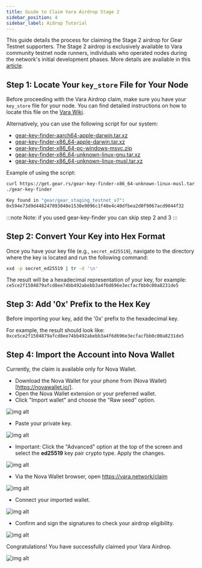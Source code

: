 ```yaml
---
title: Guide to Claim Vara Airdrop Stage 2
sidebar_position: 4
sidebar_label: Aidrop Tutorial
---
```


This guide details the process for claiming the Stage 2 airdrop for Gear Testnet supporters.
The Stage 2 airdrop is exclusively available to Vara community testnet node runners, individuals who operated nodes during the network's initial development phases.
More details are available in this [article](https://medium.com/@VaraNetwork/a-big-thank-you-to-the-vara-community-and-a-major-airdrops-update-38dbb4d8d6b2).

## Step 1: Locate Your `key_store` File for Your Node

Before proceeding with the Vara Airdrop claim, make sure you have your `key_store` file for your node. You can find detailed instructions on how to locate this file on the [Vara Wiki](/docs/node/backup-restore/#network-key).

Alternatively, you can use the following script for our system:

- [gear-key-finder-aarch64-apple-darwin.tar.xz](https://get.gear.rs/gear-key-finder-aarch64-apple-darwin.tar.xz)
- [gear-key-finder-x86_64-apple-darwin.tar.xz](https://get.gear.rs/gear-key-finder-x86_64-apple-darwin.tar.xz)
- [gear-key-finder-x86_64-pc-windows-msvc.zip](https://get.gear.rs/gear-key-finder-x86_64-pc-windows-msvc.zip)
- [gear-key-finder-x86_64-unknown-linux-gnu.tar.xz](https://get.gear.rs/gear-key-finder-x86_64-unknown-linux-gnu.tar.xz)
- [gear-key-finder-x86_64-unknown-linux-musl.tar.xz](https://get.gear.rs/gear-key-finder-x86_64-unknown-linux-musl.tar.xz)

Example of using the script:

```bash
curl https://get.gear.rs/gear-key-finder-x86_64-unknown-linux-musl.tar.xz | tar xJ
./gear-key-finder

Key found in "gear/gear_staging_testnet_v7":
0x594e73d9d448247093040e1530e9096c1f40e4c40dfbea2d0f9067acd9044f32

```

:::note
Note: if you used gear-key-finder you can skip step 2 and 3
:::

## Step 2: Convert Your Key into Hex Format

Once you have your key file (e.g., `secret_ed25519`), navigate to the directory where the key is located and run the following command:

```bash
xxd -p secret_ed25519 | tr -d '\n'
```

The result will be a hexadecimal representation of your key, for example: `ce5ce2f1504879afcd8ee74bb492abebb3a4f6d696e3ecfacfbb0c00a8231de5`

## Step 3: Add '0x' Prefix to the Hex Key

Before importing your key, add the '0x' prefix to the hexadecimal key.

For example, the result should look like: `0xce5ce2f1504879afcd8ee74bb492abebb3a4f6d696e3ecfacfbb0c00a8231de5`

## Step 4: Import the Account into Nova Wallet

Currently, the claim is available only for Nova Wallet.

- Download the Nova Wallet for your phone from (Nova Wallet)[https://novawallet.io/].
- Open the Nova Wallet extension or your preferred wallet.
- Click "Import wallet" and choose the "Raw seed" option.

![img alt](./img/nova-1.jpeg)

- Paste your private key.

![img alt](./img/nova-2.jpeg)

- Important: Click the "Advanced" option at the top of the screen and select the **ed25519** key pair crypto type. Apply the changes.

![img alt](./img/nova-3.jpeg)

- Via the Nova Wallet browser, open https://vara.network/claim

![img alt](./img/nova-4.jpeg)

- Connect your imported wallet.

![img alt](./img/nova-5.jpeg)

- Confirm and sign the signatures to check your airdrop eligibility.

![img alt](./img/nova-6.jpeg)

Congratulations! You have successfully claimed your Vara Airdrop.

![img alt](./img/nova-7.jpg)
